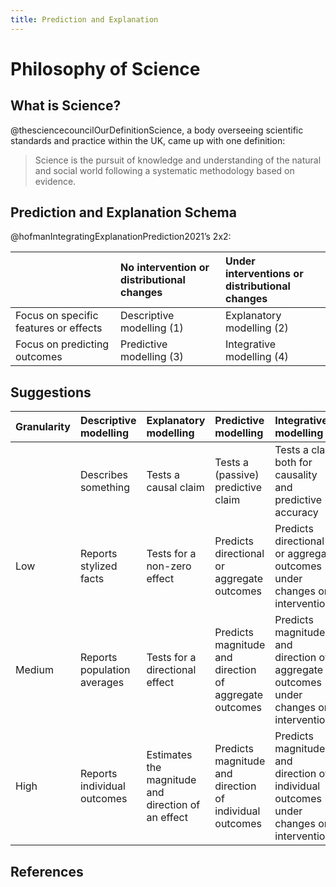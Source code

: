 ```yaml
---
title: Prediction and Explanation
---
```


# Philosophy of Science

## What is Science?

@thesciencecouncilOurDefinitionScience, a body overseeing scientific standards and practice within the UK, came up with one definition:

> Science is the pursuit of knowledge and understanding of the natural and social world following a systematic methodology based on evidence.

## Prediction and Explanation Schema

@hofmanIntegratingExplanationPrediction2021's 2x2:

|  | No intervention or distributional changes | Under interventions or distributional changes  |
|:---|:---|:---|
| Focus on specific features or effects | Descriptive modelling (1) | Explanatory modelling (2) |
| Focus on predicting outcomes          | Predictive modelling (3) | Integrative modelling (4)  |

## Suggestions

::: {.tiny-table}

|Granularity|Descriptive modelling|Explanatory modelling|Predictive modelling|Integrative modelling|
|:---|:---|:---|:---|:---|
||Describes something|Tests a causal claim|Tests a (passive) predictive claim|Tests a claim both for causality and predictive accuracy|
|Low|Reports stylized facts|Tests for a non-zero effect|Predicts directional or aggregate outcomes|Predicts directional or aggregate outcomes under changes or interventions|
|Medium|Reports population averages|Tests for a directional effect|Predicts magnitude and direction of aggregate outcomes|Predicts magnitude and direction of aggregate outcomes under changes or interventions|
|High|Reports individual outcomes|Estimates the magnitude and direction of an effect|Predicts magnitude and direction of individual outcomes|Predicts magnitude and direction of individual outcomes under changes or interventions|

:::


## References
